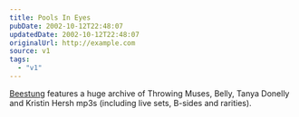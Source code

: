 ```yaml
---
title: Pools In Eyes
pubDate: 2002-10-12T22:48:07
updatedDate: 2002-10-12T22:48:07
originalUrl: http://example.com
source: v1
tags:
  - "v1"
---
```


[Beestung][1] features a huge archive of Throwing Muses, Belly, Tanya Donelly and Kristin Hersh mp3s (including live sets, B-sides and rarities).

[1]: http://www.beestung.com/ "Beestung: Throwing Muses, Belly, Tanya Donelly and Kristin Hersh mp3s"
